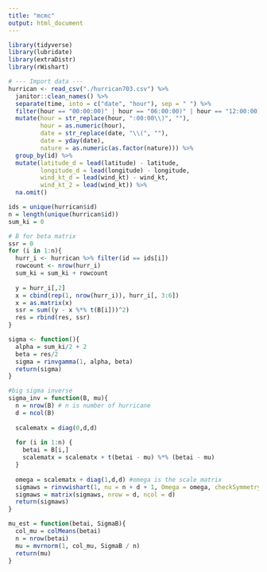 ```yaml
---
title: "mcmc"
output: html_document
---
```


```r
library(tidyverse)
library(lubridate)
library(extraDistr)
library(rWishart)
```

```r
# --- Import data ---
hurrican <- read_csv("./hurrican703.csv") %>% 
  janitor::clean_names() %>% 
  separate(time, into = c("date", "hour"), sep = " ") %>% 
  filter(hour == "00:00:00)" | hour == "06:00:00)" | hour == "12:00:00)" | hour == "18:00:00)") %>% 
  mutate(hour = str_replace(hour, ":00:00\\)", ""),
         hour = as.numeric(hour),
         date = str_replace(date, "\\(", ""),
         date = yday(date),
         nature = as.numeric(as.factor(nature))) %>% 
  group_by(id) %>% 
  mutate(latitude_d = lead(latitude) - latitude,
         longitude_d = lead(longitude) - longitude,
         wind_kt_d = lead(wind_kt) - wind_kt,
         wind_kt_2 = lead(wind_kt)) %>% 
  na.omit() 
```


```r

ids = unique(hurrican$id)
n = length(unique(hurrican$id))
sum_ki = 0

# B for beta matrix
ssr = 0
for (i in 1:n){
  hurr_i <- hurrican %>% filter(id == ids[i])
  rowcount <- nrow(hurr_i)
  sum_ki = sum_ki + rowcount
  
  y = hurr_i[,2]
  x = cbind(rep(1, nrow(hurr_i)), hurr_i[, 3:6])
  x = as.matrix(x)
  ssr = sum((y - x %*% t(B[i]))^2)
  res = rbind(res, ssr)
}

sigma <- function(){
  alpha = sum_ki/2 + 2
  beta = res/2
  sigma = rinvgamma(1, alpha, beta)
  return(sigma)
}

#big sigma inverse
sigma_inv = function(B, mu){
  n = nrow(B) # n is number of hurricane
  d = ncol(B)
  
  scalematx = diag(0,d,d)
  
  for (i in 1:n) {
    betai = B[i,]
    scalematx = scalematx + t(betai - mu) %*% (betai - mu)
  }
  
  omega = scalematx + diag(1,d,d) #omega is the scale matrix
  sigmaws = rinvwishart(1, nu = n + d + 1, Omega = omega, checkSymmetry = F) 
  sigmaws = matrix(sigmaws, nrow = d, ncol = d)
  return(sigmaws)
}

mu_est = function(betai, SigmaB){
  col_mu = colMeans(betai)
  n = nrow(betai)
  mu = mvrnorm(1, col_mu, SigmaB / n) 
  return(mu)
}
```

